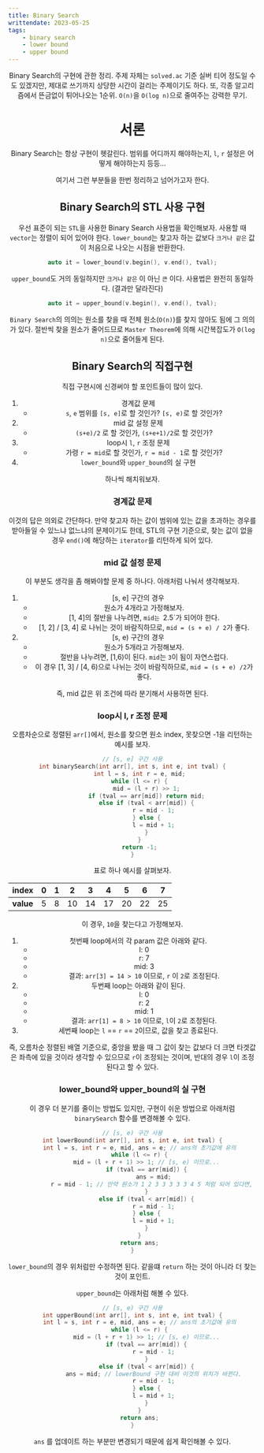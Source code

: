 ```yaml
---
title: Binary Search
writtendate: 2023-05-25
tags:
    - binary search
    - lower bound
    - upper bound
---
```


<Header />

Binary Search의 구현에 관한 정리. 주제 자체는 `solved.ac` 기준 실버 티어 정도일 수도 있겠지만, 제대로 쓰기까지 상당한 시간이 걸리는 주제이기도 하다. 또, 각종 알고리즘에서 뜬금없이 튀어나오는 1순위. `O(n)`을 `O(log n)`으로 줄여주는 강력한 무기.

# 서론

Binary Search는 항상 구현이 헷갈린다. 범위를 어디까지 해야하는지, `l`, `r` 설정은 어떻게 해야하는지 등등...

여기서 그런 부분들을 한번 정리하고 넘어가고자 한다.


## Binary Search의 STL 사용 구현

우선 표준이 되는 `STL`을 사용한 Binary Search 사용법을 확인해보자. 사용할 때 `vector`는 정렬이 되어 있어야 한다. `lower_bound`는 찾고자 하는 값보다 `크거나 같은` 값이 처음으로 나오는 시점을 반환한다.

```cpp
auto it = lower_bound(v.begin(), v.end(), tval);
```

`upper_bound`도 거의 동일하지만 `크거나 같은` 이 아닌 `큰` 이다. 사용법은 완전히 동일하다. (결과만 달라진다)

```cpp
auto it = upper_bound(v.begin(), v.end(), tval);
```

`Binary Search`의 의의는 원소를 찾을 때 전체 원소(`O(n)`)를 찾지 않아도 됨에 그 의의가 있다. 절반씩 찾을 원소가 줄어드므로 `Master Theorem`에 의해 시간복잡도가 `O(log n)`으로 줄어들게 된다.

## Binary Search의 직접구현

직접 구현시에 신경써야 할 포인트들이 많이 있다.

1. 경계값 문제
    - `s`, `e` 범위를 `[s, e]`로 할 것인가? `[s, e)`로 할 것인가?
2. mid 값 설정 문제
    - `(s+e)/2` 로 할 것인가, `(s+e+1)/2`로 할 것인가?
3. loop시 `l`, `r` 조정 문제
    - 가령 `r = mid`로 할 것인가, `r = mid - 1`로 할 것인가?
4. `lower_bound`와 `upper_bound`의 실 구현

하나씩 해치워보자.

### 경계값 문제

이것의 답은 의외로 간단하다. 만약 찾고자 하는 값이 범위에 있는 값을 초과하는 경우를 받아들일 수 있느냐 없느냐의 문제이기도 한데, STL의 구현 기준으로, 찾는 값이 없을 경우 `end()`에 해당하는 `iterator`를 리턴하게 되어 있다.

### mid 값 설정 문제

이 부분도 생각을 좀 해봐야할 문제 중 하나다. 아래처럼 나눠서 생각해보자.

1. [s, e] 구간의 경우
    - 원소가 4개라고 가정해보자.
    - [1, 4]의 절반을 나누려면, `mid는 `2.5`가 되어야 한다.
    - [1, 2] / [3, 4] 로 나뉘는 것이 바람직하므로, `mid = (s + e) / 2`가 좋다.
2. [s, e) 구간의 경우
    - 원소가 5개라고 가정해보자.
    - 절반을 나누려면, [1,6)이 된다. `mid`는 `3`이 됨이 자연스럽다.
    - 이 경우 [1, 3] / [4, 6)으로 나뉘는 것이 바람직하므로, `mid = (s + e) /2`가 좋다.

즉, mid 값은 위 조건에 따라 분기해서 사용하면 된다.

### loop시 l, r 조정 문제

오름차순으로 정렬된 `arr[]`에서, 원소를 찾으면 원소 index, 못찾으면 -1을 리턴하는 예시를 보자.

```cpp
// [s, e] 구간 사용
int binarySearch(int arr[], int s, int e, int tval) {
    int l = s, int r = e, mid;
    while (l <= r) {
        mid = (l + r) >> 1;
        if (tval == arr[mid]) return mid;
        else if (tval < arr[mid]) {
            r = mid - 1;
        } else {
            l = mid + 1;
        }
    }
    return -1;
}
```

표로 하나 예시를 살펴보자.

| index | 0 | 1  |  2 |  3  |4  |5  |6  |7  |
|:-|:-:|:-:|:-:  |:-: |:-: |:-:|:-:|:-:|
| **value**  |5 | 8  |  10|  14 |17 | 20| 22| 25|

이 경우, `10`을 찾는다고 가정해보자.

1. 첫번째 loop에서의 각 param 값은 아래와 같다.
    - l: 0
    - r: 7
    - mid: 3
    - 결과: `arr[3] = 14 > 10` 이므로, `r` 이 `2`로 조정된다.
2. 두번째 loop는 아래와 같이 된다.
    - l: 0
    - r: 2
    - mid: 1
    - 결과: `arr[1] = 8 > 10` 이므로, `l`이 `2`로 조정된다.
3. 세번째 loop는 `l` == `r` == `2`이므로, 값을 찾고 종료된다.

즉, 오름차순 정렬된 배열 기준으로, 중앙을 봤을 때 그 값이 찾는 값보다 더 크면 타겟값은 좌측에 있을 것이라 생각할 수 있으므로 `r`이 조정되는 것이며, 반대의 경우 `l`이 조정된다고 할 수 있다.

### lower_bound와 upper_bound의 실 구현

이 경우 더 분기를 줄이는 방법도 있지만, 구현이 쉬운 방법으로 아래처럼 `binarySearch` 함수를 변경해볼 수 있다.

```cpp
// [s, e) 구간 사용
int lowerBound(int arr[], int s, int e, int tval) {
    int l = s, int r = e, mid, ans = e; // ans의 초기값에 유의
    while (l <= r) {
        mid = (l + r + 1) >> 1; // [s, e) 이므로...
        if (tval == arr[mid]) {
            ans = mid;
            r = mid - 1; // 만약 원소가 1 2 3 3 3 3 3 4 5 처럼 되어 있다면, 처음 찾은 3보다 더 왼쪽에 3이 또 있을 수 있다.
        }
        else if (tval < arr[mid]) {
            r = mid - 1;
        } else {
            l = mid + 1;
        }
    }
    return ans;
}
```

`lower_bound`의 경우 위처럼만 수정하면 된다. 같을떄 `return` 하는 것이 아니라 더 찾는 것이 포인트.

`upper_bound`는 아래처럼 해볼 수 있다.


```cpp
// [s, e) 구간 사용
int upperBound(int arr[], int s, int e, int tval) {
    int l = s, int r = e, mid, ans = e; // ans의 초기값에 유의
    while (l <= r) {
        mid = (l + r + 1) >> 1; // [s, e) 이므로...
        if (tval == arr[mid]) {
            r = mid - 1;
        }
        else if (tval < arr[mid]) {
            ans = mid; // lowerBound 구현 대비 이것의 위치가 바뀐다.
            r = mid - 1;
        } else {
            l = mid + 1;
        }
    }
    return ans;
}
```

`ans` 를 업데이트 하는 부분만 변경되기 때문에 쉽게 확인해볼 수 있다.

<TagList />
<Comment />
